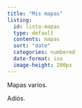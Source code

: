 ```yaml
---
title: "Mis mapas"
listing: 
  id: lista-mapas
  type: default
  contents: mapas
  sort: "date"
  categories: numbered
  date-format: iso
  image-height: 200px
---
```


Mapas varios.

::: {#lista-mapas}
:::

Adiós.
